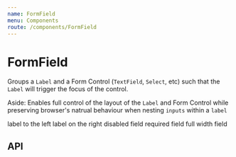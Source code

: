 ```yaml
---
name: FormField
menu: Components
route: /components/FormField
---
```



# FormField

Groups a `Label` and a Form Control (`TextField`, `Select`, etc) such that the `Label` will trigger the focus of the control.

Aside: Enables full control of the layout of the `Label` and Form Control while preserving browser's natrual behaviour when nesting `inputs` within a `label`

<Playground>
  <SpacedGroup direction="vertical">
    <FormField>
      <Label>label to the left</Label>
      <TextField />
    </FormField>
    <FormField>
      <TextField />
      <Label>label on the right</Label>
    </FormField>
    <FormField disabled>
      <Label>disabled field</Label>
      <TextField />
    </FormField>
    <FormField required>
      <Label>required field</Label>
      <TextField />
    </FormField>
    <FormField fullWidth>
      <Label>full width field</Label>
      <TextField />
    </FormField>
  </SpacedGroup>
</Playground>

## API

<PropsTable of={FormField} />

